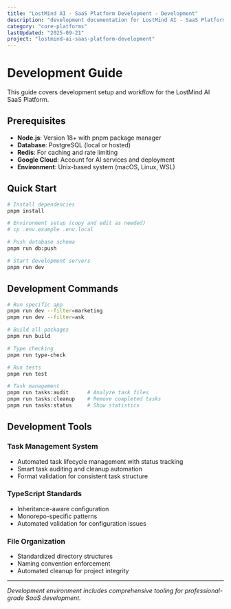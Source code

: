 ```yaml
---
title: "LostMind AI - SaaS Platform Development - Development"
description: "development documentation for LostMind AI - SaaS Platform Development"
category: "core-platforms"
lastUpdated: "2025-09-21"
project: "lostmind-ai-saas-platform-development"
---
```


# Development Guide

This guide covers development setup and workflow for the LostMind AI SaaS Platform.

## Prerequisites

- **Node.js**: Version 18+ with pnpm package manager
- **Database**: PostgreSQL (local or hosted)
- **Redis**: For caching and rate limiting
- **Google Cloud**: Account for AI services and deployment
- **Environment**: Unix-based system (macOS, Linux, WSL)

## Quick Start

```bash
# Install dependencies
pnpm install

# Environment setup (copy and edit as needed)
# cp .env.example .env.local

# Push database schema
pnpm run db:push

# Start development servers
pnpm run dev
```

## Development Commands

```bash
# Run specific app
pnpm run dev --filter=marketing
pnpm run dev --filter=ask

# Build all packages
pnpm run build

# Type checking
pnpm run type-check

# Run tests
pnpm run test

# Task management
pnpm run tasks:audit      # Analyze task files
pnpm run tasks:cleanup    # Remove completed tasks
pnpm run tasks:status     # Show statistics
```

## Development Tools

### Task Management System
- Automated task lifecycle management with status tracking
- Smart task auditing and cleanup automation
- Format validation for consistent task structure

### TypeScript Standards
- Inheritance-aware configuration
- Monorepo-specific patterns
- Automated validation for configuration issues

### File Organization
- Standardized directory structures
- Naming convention enforcement
- Automated cleanup for project integrity

---

*Development environment includes comprehensive tooling for professional-grade SaaS development.*